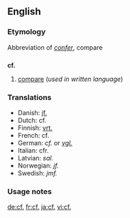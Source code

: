 ==English==

===Etymology===
Abbreviation of {{L.}} ''[[confer#Latin|confer]]'', compare

==={{abbreviation}}===
'''cf.'''

# [[compare]] (''used in written language'')

===Translations===
<!--Put ABBREVIATIONS in this table, where these exist-->
{{top}}
*Danish: [[jf.]]<!--[[jævnfør]]-->
*Dutch: cf. 
*Finnish: [[vrt.]]
*French: cf.
*German: ''cf.'' or ''[[vgl.]]''
*Italian: cfr.
*Latvian: ''sal.''
*Norwegian: ''jf.'' <!--[[jamfør]]-->
*Swedish: ''jmf.'' <!--[[jämför]]-->
{{mid}}
{{bottom}}

===Usage notes===
{{dontlinkhere}}

[[de:cf.]]
[[fr:cf.]]
[[ja:cf.]]
[[vi:cf.]]